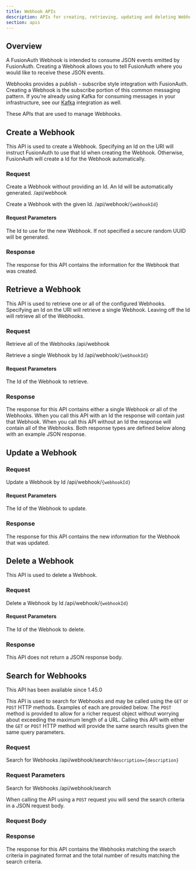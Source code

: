 ```yaml
---
title: Webhook APIs
description: APIs for creating, retrieving, updating and deleting Webhooks
section: apis
---
```


## Overview

A FusionAuth Webhook is intended to consume JSON events emitted by FusionAuth. Creating a Webhook allows you to tell
FusionAuth where you would like to receive these JSON events.

Webhooks provides a publish  - subscribe style integration with FusionAuth. Creating a Webhook is the subscribe portion
of this common messaging pattern. If you're already using Kafka for consuming messages in your infrastructure, see our
[Kafka](/docs/extend/events-and-webhooks/kafka) integration as well.

These APIs that are used to manage Webhooks.


## Create a Webhook

This API is used to create a Webhook. Specifying an Id on the URI will instruct FusionAuth to use that Id when creating the Webhook. Otherwise, FusionAuth will create a Id for the Webhook automatically.

### Request

<APIAuthentication icon="lock">Create a Webhook without providing an Id. An Id will be automatically generated.</APIAuthentication>
<APIURI method="POST">/api/webhook</APIURI>

<APIAuthentication icon="lock">Create a Webhook with the given Id.</APIAuthentication>
<APIURI method="POST">/api/webhook/`{webhookId}`</APIURI>

#### Request Parameters

<APIBlock>
  <APIField name="webhookId" type="UUID" optional defaults="secure random UUID">
    The Id to use for the new Webhook. If not specified a secure random UUID will be generated.
  </APIField>
</APIBlock>

<WebhookRequestBody />

### Response

The response for this API contains the information for the Webhook that was created.

<StandardPostResponseCodes />

<WebhookResponseBody />


## Retrieve a Webhook

This API is used to retrieve one or all of the configured Webhooks. Specifying an Id on the URI will retrieve a single Webhook. Leaving off the Id will retrieve all of the Webhooks.

### Request

<APIAuthentication icon="lock">Retrieve all of the Webhooks</APIAuthentication>
<APIURI method="GET">/api/webhook</APIURI>

<APIAuthentication icon="lock">Retrieve a single Webhook by Id</APIAuthentication>
<APIURI method="GET">/api/webhook/`{webhookId}`</APIURI>

#### Request Parameters

<APIBlock>
  <APIField name="webhookId" type="UUID" optional>
    The Id of the Webhook to retrieve.
  </APIField>
</APIBlock>

### Response

The response for this API contains either a single Webhook or all of the Webhooks. When you call this API with an Id the response will contain just that Webhook. When you call this API without an Id the response will contain all of the Webhooks. Both response types are defined below along with an example JSON response.

<StandardGetResponseCodes />

<WebhookResponseBody />

<WebhooksResponseBody />


## Update a Webhook

<GenericUpdateExplanationFragment capitalized_object_name="Webhook" />


### Request

<APIAuthentication icon="lock">Update a Webhook by Id</APIAuthentication>
<APIURI method="PUT">/api/webhook/`{webhookId}`</APIURI>

<PatchSupport api_endpoint="/api/webhook/`{webhookId}`" />

#### Request Parameters

<APIBlock>
  <APIField name="webhookId" type="UUID" required>
    The Id of the Webhook to update.
  </APIField>
</APIBlock>

<WebhookRequestBody />

### Response

The response for this API contains the new information for the Webhook that was updated.

<StandardPostResponseCodes />

<WebhookResponseBody />


## Delete a Webhook

This API is used to delete a Webhook.

### Request

<APIAuthentication icon="lock">Delete a Webhook by Id</APIAuthentication>
<APIURI method="DELETE">/api/webhook/`{webhookId}`</APIURI>

#### Request Parameters

<APIBlock>
  <APIField name="webhookId" type="UUID" required>
    The Id of the Webhook to delete.
  </APIField>
</APIBlock>

### Response

This API does not return a JSON response body.

<StandardDeleteResponseCodes />

## Search for Webhooks

<Aside type="version">
This API has been available since 1.45.0
</Aside>

This API is used to search for Webhooks and may be called using the `GET` or `POST` HTTP methods. Examples of each are provided below. The `POST` method is provided to allow for a richer request object without worrying about exceeding the maximum length of a URL. Calling this API with either the `GET` or `POST` HTTP method will provide the same search results given the same query parameters.

### Request

<APIAuthentication icon="lock">Search for Webhooks</APIAuthentication>
<APIURI method="GET">/api/webhook/search`?description={description}`</APIURI>

### Request Parameters

<WebhookSearchRequestParameters parameter_prefix='' />


<APIAuthentication icon="lock">Search for Webhooks</APIAuthentication>
<APIURI method="POST">/api/webhook/search</APIURI>

When calling the API using a `POST` request you will send the search criteria in a JSON request body.

### Request Body

<WebhookSearchRequestParameters parameter_prefix="search." />

### Response

The response for this API contains the Webhooks matching the search criteria in paginated format and the total number of results matching the search criteria.

<StandardGetResponseCodes never_missing never_search_error />

<WebhooksResponseBody include_total />
